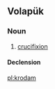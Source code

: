 ==Volapük==

===Noun===
{{vo-noun}}
 
# [[crucifixion]]

====Declension====
{{vo-decl-noun}}

[[pl:krodam]]